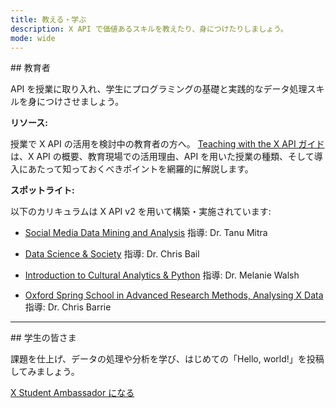 ```yaml
---
title: 教える・学ぶ
description: X API で価値あるスキルを教えたり、身につけたりしましょう。
mode: wide
---
```


<div id="educators">
  ## 教育者
</div>

API を授業に取り入れ、学生にプログラミングの基礎と実践的なデータ処理スキルを身につけさせましょう。

**リソース:**

授業で X API の活用を検討中の教育者の方へ。
[Teaching with the X API ガイド](https://dev.to/suhemparack/a-guide-to-teaching-with-the-twitter-api-v2-3n08)
は、X API の概要、教育現場での活用理由、API を用いた授業の種類、そして導入にあたって知っておくべきポイントを網羅的に解説します。

**スポットライト:**

以下のカリキュラムは X API v2 を用いて構築・実施されています:

- [Social Media Data Mining and Analysis](https://canvas.uw.edu/courses/1434897)
  指導: Dr. Tanu Mitra

- [Data Science & Society](https://dssoc.github.io/) 指導: Dr. Chris Bail

- [Introduction to Cultural Analytics & Python](https://melaniewalsh.github.io/Intro-Cultural-Analytics/welcome.html)
  指導: Dr. Melanie Walsh

- [Oxford Spring School in Advanced Research Methods, Analysing X Data](https://github.com/cjbarrie/oxspsch)
  指導: Dr. Chris Barrie

<hr />

<div id="students">
  ## 学生の皆さま
</div>

課題を仕上げ、データの処理や分析を学び、はじめての「Hello, world!」を投稿してみましょう。

[X Student Ambassador になる](https://developer.x.com/en/community/student-ambassadors)